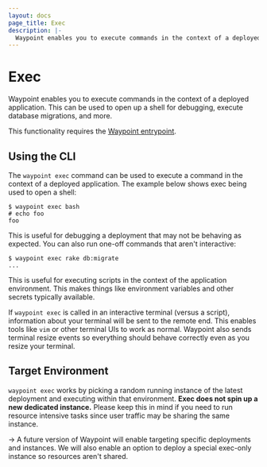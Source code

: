 ```yaml
---
layout: docs
page_title: Exec
description: |-
  Waypoint enables you to execute commands in the context of a deployed application. This can be used to open up a shell for debugging, execute database migrations, and more.
---
```


# Exec

Waypoint enables you to execute commands in the context of a deployed application.
This can be used to open up a shell for debugging, execute database migrations,
and more.

This functionality requires the [Waypoint entrypoint](/docs/entrypoint).

## Using the CLI

The `waypoint exec` command can be used to execute a command in the context
of a deployed application. The example below shows exec being used to open a
shell:

```shell-session
$ waypoint exec bash
# echo foo
foo
```

This is useful for debugging a deployment that may not be behaving as
expected. You can also run one-off commands that aren't interactive:

```shell-session
$ waypoint exec rake db:migrate
...
```

This is useful for executing scripts in the context of the application
environment. This makes things like environment variables and other secrets
typically available.

If `waypoint exec` is called in an interactive terminal (versus a script),
information about your terminal will be sent to the remote end. This enables
tools like `vim` or other terminal UIs to work as normal. Waypoint also
sends terminal resize events so everything should behave correctly even as you
resize your terminal.

## Target Environment

`waypoint exec` works by picking a random running instance of the latest
deployment and executing within that environment. **Exec does not spin up
a new dedicated instance.** Please keep this in mind if you need to run
resource intensive tasks since user traffic may be sharing the same instance.

-> A future version of Waypoint will enable targeting specific deployments
and instances. We will also enable an option to deploy a special exec-only
instance so resources aren't shared.
